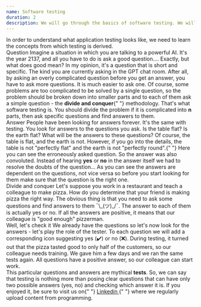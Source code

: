 ```yaml
---
name: Software testing
duration: 2
description: We will go through the basics of software testing. We will find out what the magic tests are, when to use them and what we can achieve with them.
---
```


<Prelude>
  <M>
    In order to understand what application testing looks like, we need to learn
    the concepts from which testing is derived.
  </M>
</Prelude>

<Section>
  <XL>Question</XL>
  <M>
    Imagine a situation in which you are talking to a powerful AI. It's the year
    2137, and all you have to do is ask a good question.... Exactly, but what
    does good mean?
  </M>
  <M>
    In my opinion, it's a question that is short and specific. The kind you are
    currently asking in the GPT chat room. After all, by asking an overly
    complicated question before you get an answer, you have to ask more
    questions. It is much easier to ask one.
  </M>
  <M>
    Of course, some problems are too complicated to be solved by a single
    question, so the problem should be broken down into smaller parts and to
    each of them ask a simple question - the <B>divide and conquer</B>{" "}
    methodology.
  </M>
  <M>
    That's what software testing is. You should divide the problem if it is
    complicated into <B>n</B> parts, then ask specific questions and find
    answers to them.
  </M>
</Section>

<Section>
  <XL>Answer</XL>
  <M>
    People have been looking for answers forever. It's the same with testing.
    You look for answers to the questions you ask. Is the table flat? Is the
    earth flat? What will be the answers to these questions?
  </M>
  <M>
    Of course, the table is flat, and the earth is not. However, if you go into
    the details, the table is not "perfectly flat" and the earth is not
    "perfectly round".{" "}
  </M>
  <M>
    Here you can see the erroneously asked question. So the answer was also
    convoluted. Instead of hearing <B>yes</B> or <B>no</B> in the answer itself
    we had to resolve the doubts of the question...
  </M>
  <M>
    As you can see the answers are dependent on the questions, not vice versa so
    before you start looking for them make sure that the question is the right
    one.
  </M>
</Section>

<Section>
  <XL>Divide and conquer</XL>
  <M>
    Let's suppose you work in a restaurant and teach a colleague to make pizza.
    How do you determine that your friend is making pizza the right way. The
    obvious thing is that you need to ask some questions and find answers to
    them ¯\_(ツ)_/¯.
  </M>
  <List items="Is the cake brown?,Is the cheese melted?,Is the pizza warm?,Isn't the pizza plate dirty?,Did the pizza taste good for 90% customers?" />
  <M>
    The answer to each of them is actually yes or no. If all the answers are
    positive, it means that our colleague is "good enough" pizzerman.
  </M>
</Section>

<Section>
  <XL>Well, let's check it</XL>
  <M>
    We already have the questions so let's now look for the answers - let's play
    the role of the tester. To each question we will add a corresponding icon
    suggesting yes (✔️) or no (❌).
  </M>
  <List items="Is the cake brown? ✔️,Is the cheese melted? ✔️,Is the pizza warm? ✔️,Isn't the pizza plate dirty? ✔️,Did the pizza taste good for 90% customers? ❌" />
  <M>
    During testing, it turned out that the pizza tasted good to only half of the
    customers, so our colleague needs training. We gave him a few days and we
    ran the same tests again.
  </M>
  <List items="Is the cake brown? ✔️,Is the cheese melted? ✔️,Is the pizza warm? ✔️,Isn't the pizza plate dirty? ✔️,Did the pizza taste good for 90% customers? ✔️" />
  <M>All questions have a positive answer, so our colleague can start work.</M>
</Section>

<Summary>
  <M>
    This particular questions and answers are mythical <B>tests</B>. So, we can
    say that testing is nothing more than posing clear questions that can have
    only two possible answers (yes, no) and checking which answer it is.
  </M>
  <M>
    If you enjoyed it, be sure to visit us on{" "}
    <A href="https://www.linkedin.com/in/adrian-po%C5%82ubi%C5%84ski-281ab2172/" outside>
      Linkedin
    </A>{" "}
    where we regularly upload content from programming.
  </M>
</Summary>
